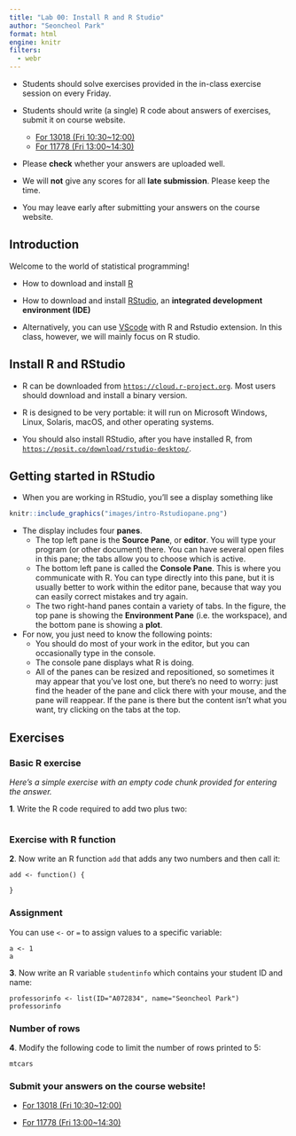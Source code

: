 ```yaml
---
title: "Lab 00: Install R and R Studio"
author: "Seoncheol Park"
format: html
engine: knitr
filters:
  - webr
---
```


-   Students should solve exercises provided in the in-class exercise session on every Friday.

-   Students should write (a single) R code about answers of exercises, submit it on course website.

    -   [For 13018 (Fri 10:30\~12:00)](https://learning.hanyang.ac.kr/courses/188066)
    -   [For 11778 (Fri 13:00\~14:30)](https://learning.hanyang.ac.kr/courses/188065)

-   Please **check** whether your answers are uploaded well.

-   We will **not** give any scores for all **late submission**. Please keep the time.

-   You may leave early after submitting your answers on the course website.

```{=html}
<!--
format: 
  pdf:
    logo: images/hanyang.png
    theme: [simple, css/hanyang.scss]
    geometry:
      - left=.2in
      - right=.2in
      - top=.6in
      - bottom=1.2in
    linkcolor: Cerulean
    citecolor: Fuchsia
    urlcolor: RedOrange
    toccolor: Black
    include-in-header:
      text: |
        \usepackage{amsthm, amsmath, kotex, bm, indentfirst, lmodern, graphicx, hyperref, multicol, footmisc, babel, comment, makeidx, amsfonts, amssymb}
        \usepackage{xeCJK}
        \xeCJKsetup{%
          CJKspace=true,% % true이면 띄어쓰기 사용. 중국어, 일어는 필요 없을수도
          % CJKmath=true,%  % true면 math environment 안에서 CJK 글자 사용
          CJKecglue={}%   % Western과 CJK 사이의 공백 지정: {}로 간격을 없앰
        }
        \usepackage{fancyhdr}
        \pagestyle{fancy}
        \setlength\headheight{28pt}
        \fancyhead[L]{\includegraphics[width=5cm]{images/hanyang.png}}
        \fancyfoot[LE,RO]{}
        \setCJKmainfont[Ligatures=TeX,BoldFont={* ExtraBold},AutoFakeSlant]{NanumMyeongjo}
        \setCJKsansfont[Ligatures=TeX,BoldFont={* ExtraBold},AutoFakeSlant]{NanumGothic}
        \setCJKmonofont{NanumGothicCoding}
    number-sections: true
    number-depth: 3
    mainfont: HelveticaNeue
    sansfont: HelveticaNeue
    monofont: Fira Mono
    monofontoptions: 
      - Scale=1
      - Color=orange
    CJKmainfont: NanumGothic
pdf-engine: xelatex
-->
```

\newpage

\vspace{5cm}

## Introduction

Welcome to the world of statistical programming!

```{=html}
<!--
We will start in this chapter by giving you an idea of what statistical programming is all about.
-->
```

-   How to download and install [R](https://cran.r-project.org)

-   How to download and install [RStudio](https://posit.co/download/rstudio-desktop/), an **integrated development environment (IDE)**

-   Alternatively, you can use [VScode](https://code.visualstudio.com/) with R and Rstudio extension. In this class, however, we will mainly focus on R studio.

## Install R and RStudio

-   R can be downloaded from [`https://cloud.r-project.org`](https://cloud.r-project.org). Most users should download and install a binary version.

-   R is designed to be very portable: it will run on Microsoft Windows, Linux, Solaris, macOS, and other operating systems.

-   You should also install RStudio, after you have installed R, from [`https://posit.co/download/rstudio-desktop/`](https://posit.co/download/rstudio-desktop/).

## Getting started in RStudio

-   When you are working in RStudio, you’ll see a display something like

```r
knitr::include_graphics("images/intro-Rstudiopane.png")
```

-   The display includes four **panes**.
    -   The top left pane is the **Source Pane**, or **editor**. You will type your program (or other document) there. You can have several open files in this pane; the tabs allow you to choose which is active.
    -   The bottom left pane is called the **Console Pane**. This is where you communicate with R. You can type directly into this pane, but it is usually better to work within the editor pane, because that way you can easily correct mistakes and try again.
    -   The two right-hand panes contain a variety of tabs. In the figure, the top pane is showing the **Environment Pane** (i.e. the workspace), and the bottom pane is showing a **plot**.
-   For now, you just need to know the following points:
    -   You should do most of your work in the editor, but you can occasionally type in the console.
    -   The console pane displays what R is doing.
    -   All of the panes can be resized and repositioned, so sometimes it may appear that you’ve lost one, but there’s no need to worry: just find the header of the pane and click there with your mouse, and the pane will reappear. If the pane is there but the content isn’t what you want, try clicking on the tabs at the top.

## Exercises

### Basic R exercise

*Here's a simple exercise with an empty code chunk provided for entering the answer.*

**1**. Write the R code required to add two plus two:

```webr-r

```

### Exercise with R function

```{=html}
<!--
*Here's an exercise with some prepopulated code as well as `exercise.lines = 5` to provide a bit more initial room to work.*
-->
```

**2**. Now write an R function `add` that adds any two numbers and then call it:

```webr-r
add <- function() {
  
}
```

### Assignment

You can use `<-` or `=` to assign values to a specific variable:

```webr-r
a <- 1
a

```

**3**. Now write an R variable `studentinfo` which contains your student ID and name:

```webr-r
professorinfo <- list(ID="A072834", name="Seoncheol Park")
professorinfo

```

### Number of rows

```{=html}
<!--
*Here's an exercise where the chunk is pre-evaluated via the `exercise.eval` option (so the user can see the default output we'd like them to customize). We also add a "hint" to the correct solution via the chunk immediate below labeled `print-limit-hint`.*
-->
```

**4**. Modify the following code to limit the number of rows printed to 5:

```webr-r
mtcars

```

### Submit your answers on the course website!

-   [For 13018 (Fri 10:30\~12:00)](https://learning.hanyang.ac.kr/courses/188066)

-   [For 11778 (Fri 13:00\~14:30)](https://learning.hanyang.ac.kr/courses/188065)
